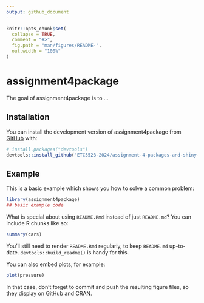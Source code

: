 ```yaml
---
output: github_document
---
```


<!-- README.md is generated from README.Rmd. Please edit that file -->

```r
knitr::opts_chunk$set(
  collapse = TRUE,
  comment = "#>",
  fig.path = "man/figures/README-",
  out.width = "100%"
)
```

# assignment4package

<!-- badges: start -->
<!-- badges: end -->

The goal of assignment4package is to ...

## Installation

You can install the development version of assignment4package from [GitHub](https://github.com/) with:

``` r
# install.packages("devtools")
devtools::install_github("ETC5523-2024/assignment-4-packages-and-shiny-apps-Dhanshree-dhrafani")
```

## Example

This is a basic example which shows you how to solve a common problem:

```r
library(assignment4package)
## basic example code
```

What is special about using `README.Rmd` instead of just `README.md`? You can include R chunks like so:

```r
summary(cars)
```

You'll still need to render `README.Rmd` regularly, to keep `README.md` up-to-date. `devtools::build_readme()` is handy for this.

You can also embed plots, for example:

```r
plot(pressure)
```

In that case, don't forget to commit and push the resulting figure files, so they display on GitHub and CRAN.
